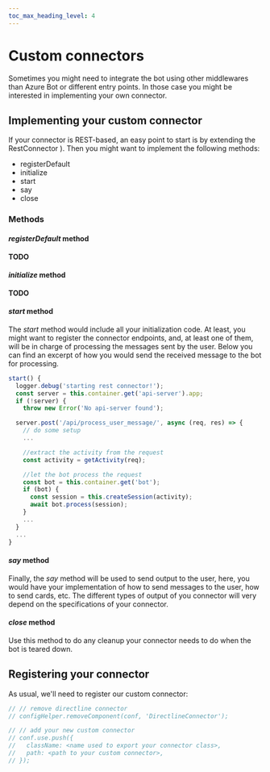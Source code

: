 ```yaml
---
toc_max_heading_level: 4
---
```



# Custom connectors

Sometimes you might need to integrate the bot using other middlewares than Azure Bot or different entry points. In those
case you might be interested in implementing your own connector.

## Implementing your custom connector

If your connector is REST-based, an easy point to start is by extending
the <GithubLink to="packages/rest-connector/src/rest-connector.js">RestConnector </GithubLink>).
Then you might want to implement the following methods:

- registerDefault
- initialize
- start
- say
- close

### Methods

#### _registerDefault_ method

**TODO**

#### _initialize_ method

**TODO**

#### _start_ method

The _start_ method would include all your initialization code. At least, you might want
to register the connector endpoints, and, at least one of them, will be in charge of
processing the messages sent by the user.
Below you can find an excerpt of how you would send the received message to the bot
for processing.

```js
start() {
  logger.debug('starting rest connector!');
  const server = this.container.get('api-server').app;
  if (!server) {
    throw new Error('No api-server found');

  server.post('/api/process_user_message/', async (req, res) => {
    // do some setup
    ...

    //extract the activity from the request
    const activity = getActivity(req);

    //let the bot process the request
    const bot = this.container.get('bot');
    if (bot) {
      const session = this.createSession(activity);
      await bot.process(session);
    }
    ...
  }
  ...
}
```

#### _say_ method

Finally, the _say_ method will be used to send output to the user, here, you would have your
implementation of how to send messages to the user, how to send cards, etc. The different
types of output of you connector will very depend on the specifications of your connector.

#### _close_ method

Use this method to do any cleanup your connector needs to do when the bot is teared down.

## Registering your connector

As usual, we'll need to register our custom connector:

```js
// // remove directline connector
// configHelper.removeComponent(conf, 'DirectlineConnector');

// // add your new custom connector
// conf.use.push({
//   className: <name used to export your connector class>,
//   path: <path to your custom connector>,
// });
```
